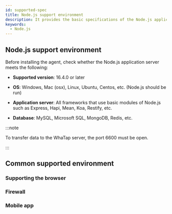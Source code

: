 ```yaml
---
id: supported-spec
title: Node.js support environment
description: It provides the basic specifications of the Node.js application server in which the WhaTap Monitoring service runs.
keywords:
  - Node.js
---
```


## Node.js support environment

Before installing the agent, check whether the Node.js application server meets the following:

- **Supported version**: 16.4.0 or later

- **OS**: Windows, Mac (osx), Linux, Ubuntu, Centos, etc. (Node.js should be run)

- **Application server**: All frameworks that use basic modules of Node.js such as Express, Hapi, Mean, Koa, Restify, etc.

- **Database**: MySQL, Microsoft SQL, MongoDB, Redis, etc.

:::note

To transfer data to the WhaTap server, the port 6600 must be open.

:::

## Common supported environment

### Supporting the browser


<Supportedbrowser />

### Firewall


<Proxy />

### Mobile app


<Mobileapp />
